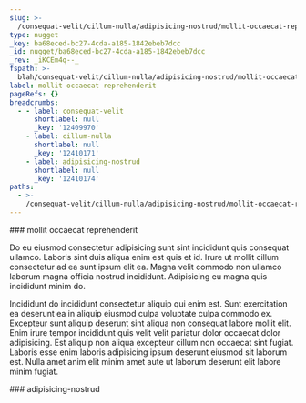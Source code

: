 ```yaml
---
slug: >-
  /consequat-velit/cillum-nulla/adipisicing-nostrud/mollit-occaecat-reprehenderit
type: nugget
_key: ba68eced-bc27-4cda-a185-1842ebeb7dcc
_id: nugget/ba68eced-bc27-4cda-a185-1842ebeb7dcc
_rev: _iKCEm4q--_
fspath: >-
  blah/consequat-velit/cillum-nulla/adipisicing-nostrud/mollit-occaecat-reprehenderit.md
label: mollit occaecat reprehenderit
pageRefs: {}
breadcrumbs:
  - - label: consequat-velit
      shortlabel: null
      _key: '12409970'
    - label: cillum-nulla
      shortlabel: null
      _key: '12410171'
    - label: adipisicing-nostrud
      shortlabel: null
      _key: '12410174'
paths:
  - >-
    /consequat-velit/cillum-nulla/adipisicing-nostrud/mollit-occaecat-reprehenderit
---
```


<NuggetArea>
<Nugget slug="/consequat-velit/cillum-nulla/adipisicing-nostrud/mollit-occaecat-reprehenderit" type="nugget" _key="ba68eced-bc27-4cda-a185-1842ebeb7dcc" _id="nugget/ba68eced-bc27-4cda-a185-1842ebeb7dcc" _rev="_iKCEm4q--_" fspath="blah/consequat-velit/cillum-nulla/adipisicing-nostrud/mollit-occaecat-reprehenderit.md" label="mollit occaecat reprehenderit" paths="/consequat-velit/cillum-nulla/adipisicing-nostrud/mollit-occaecat-reprehenderit">
<NuggetBody>
### mollit occaecat reprehenderit

Do eu eiusmod consectetur adipisicing sunt sint incididunt quis consequat ullamco. Laboris sint duis aliqua enim est quis et id. Irure ut mollit cillum consectetur ad ea sunt ipsum elit ea. Magna velit commodo non ullamco laborum magna officia nostrud incididunt. Adipisicing eu magna quis incididunt minim do.

Incididunt do incididunt consectetur aliquip qui enim est. Sunt exercitation ea deserunt ea in aliquip eiusmod culpa voluptate culpa commodo ex. Excepteur sunt aliquip deserunt sint aliqua non consequat labore mollit elit. Enim irure tempor incididunt quis velit velit pariatur dolor occaecat dolor adipisicing. Est aliquip non aliqua excepteur cillum non occaecat sint fugiat. Laboris esse enim laboris adipisicing ipsum deserunt eiusmod sit laborum est. Nulla amet anim elit minim amet aute ut laborum deserunt elit labore minim fugiat.

</NuggetBody>
<Breadcrumbs>
<Crumbs>
<Crumb _key="12409970" label="consequat-velit" /><Crumb _key="12410171" label="cillum-nulla" /><Crumb _key="12410174" label="adipisicing-nostrud" />
</Crumbs>
</Breadcrumbs>
</Nugget>

<NuggetsInbound>
</NuggetsInbound>
<NuggetsOutbound>
</NuggetsOutbound>
</NuggetArea>
<PassagesInbound>
<Passage direction="inbound" type="passage" _key="12410174" _id="passage/12410174" _rev="_iKCEm4m--_" label="adipisicing-nostrud" passage="adipisicing-nostrud" fspath="blah/consequat-velit/cillum-nulla/adipisicing-nostrud" paths="/consequat-velit/cillum-nulla/adipisicing-nostrud" slug="/consequat-velit/cillum-nulla/adipisicing-nostrud">
<NuggetBody>
### adipisicing-nostrud

</NuggetBody>
<Breadcrumbs>
<Crumbs>
<Crumb _key="12409970" label="consequat-velit" /><Crumb _key="12410171" label="cillum-nulla" />
</Crumbs>
</Breadcrumbs>
</Passage>

</PassagesInbound>
<PassagesOutbound>
</PassagesOutbound>